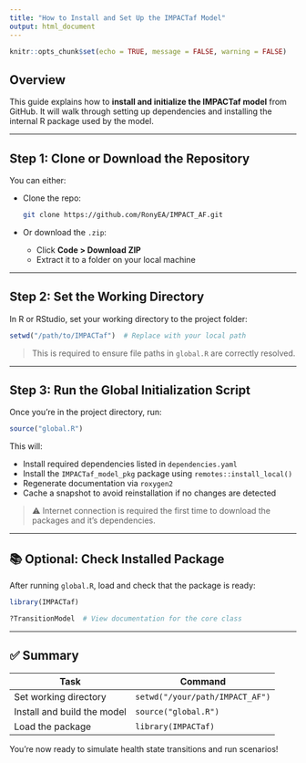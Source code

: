 ```yaml
---
title: "How to Install and Set Up the IMPACTaf Model"
output: html_document
---
```


```r
knitr::opts_chunk$set(echo = TRUE, message = FALSE, warning = FALSE)
```

## Overview

This guide explains how to **install and initialize the IMPACTaf model** from GitHub. It will walk through setting up dependencies and installing the internal R package used by the model.

---

## Step 1: Clone or Download the Repository

You can either:

- Clone the repo:
  ```bash
  git clone https://github.com/RonyEA/IMPACT_AF.git
  ```

- Or download the `.zip`:
  - Click **Code > Download ZIP**
  - Extract it to a folder on your local machine

---

## Step 2: Set the Working Directory

In R or RStudio, set your working directory to the project folder:

```r
setwd("/path/to/IMPACTaf")  # Replace with your local path
```

> This is required to ensure file paths in `global.R` are correctly resolved.

---

## Step 3: Run the Global Initialization Script

Once you're in the project directory, run:

```r
source("global.R")
```

This will:

- Install required dependencies listed in `dependencies.yaml`
- Install the `IMPACTaf_model_pkg` package using `remotes::install_local()`
- Regenerate documentation via `roxygen2`
- Cache a snapshot to avoid reinstallation if no changes are detected

> ⚠️ Internet connection is required the first time to download the packages and it's dependencies.

---

## 📚 Optional: Check Installed Package

After running `global.R`, load and check that the package is ready:

```r
library(IMPACTaf)

?TransitionModel  # View documentation for the core class
```

---

## ✅ Summary

| Task | Command |
|------|---------|
| Set working directory | `setwd("/your/path/IMPACT_AF")` |
| Install and build the model | `source("global.R")` |
| Load the package | `library(IMPACTaf)` |

You're now ready to simulate health state transitions and run scenarios!
